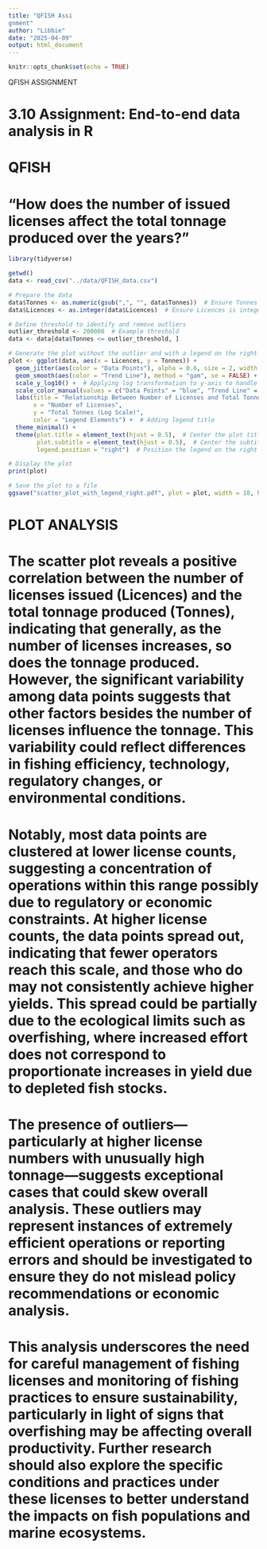 ```yaml
---
title: "QFISH Assi
gnment"
author: "Libbie"
date: "2025-04-09"
output: html_document
---
```


```r
knitr::opts_chunk$set(echo = TRUE)
```


QFISH ASSIGNMENT

# 3.10 Assignment: End-to-end data analysis in R
# QFISH

# "How does the number of issued licenses affect the total tonnage produced over the years?"

```r
library(tidyverse)
```


```r
getwd()
data <- read_csv("../data/QFISH_data.csv")
```

```r
# Prepare the data
data$Tonnes <- as.numeric(gsub(",", "", data$Tonnes))  # Ensure Tonnes is numeric, remove any commas
data$Licences <- as.integer(data$Licences)  # Ensure Licences is integer

# Define threshold to identify and remove outliers
outlier_threshold <- 200000  # Example threshold
data <- data[data$Tonnes <= outlier_threshold, ]

# Generate the plot without the outlier and with a legend on the right
plot <- ggplot(data, aes(x = Licences, y = Tonnes)) +
  geom_jitter(aes(color = "Data Points"), alpha = 0.6, size = 2, width = 10, height = 0) +  # Adding jitter to reduce overlap
  geom_smooth(aes(color = "Trend Line"), method = "gam", se = FALSE) +  # Add a linear trend line without confidence interval
  scale_y_log10() +  # Applying log transformation to y-axis to handle large range
  scale_color_manual(values = c("Data Points" = "blue", "Trend Line" = "red")) +  # Define custom colors for the legend
  labs(title = "Relationship Between Number of Licenses and Total Tonnes Produced",
       x = "Number of Licenses",
       y = "Total Tonnes (Log Scale)",
       color = "Legend Elements") +  # Adding legend title
  theme_minimal() +
  theme(plot.title = element_text(hjust = 0.5),  # Center the plot title
        plot.subtitle = element_text(hjust = 0.5),  # Center the subtitle
        legend.position = "right")  # Position the legend on the right

# Display the plot
print(plot)

# Save the plot to a file
ggsave("scatter_plot_with_legend_right.pdf", plot = plot, width = 10, height = 6, dpi = 300)


```

# PLOT ANALYSIS

# The scatter plot reveals a positive correlation between the number of licenses issued (Licences) and the total tonnage produced (Tonnes), indicating that generally, as the number of licenses increases, so does the tonnage produced. However, the significant variability among data points suggests that other factors besides the number of licenses influence the tonnage. This variability could reflect differences in fishing efficiency, technology, regulatory changes, or environmental conditions.

# Notably, most data points are clustered at lower license counts, suggesting a concentration of operations within this range possibly due to regulatory or economic constraints. At higher license counts, the data points spread out, indicating that fewer operators reach this scale, and those who do may not consistently achieve higher yields. This spread could be partially due to the ecological limits such as overfishing, where increased effort does not correspond to proportionate increases in yield due to depleted fish stocks.

# The presence of outliers—particularly at higher license numbers with unusually high tonnage—suggests exceptional cases that could skew overall analysis. These outliers may represent instances of extremely efficient operations or reporting errors and should be investigated to ensure they do not mislead policy recommendations or economic analysis.

# This analysis underscores the need for careful management of fishing licenses and monitoring of fishing practices to ensure sustainability, particularly in light of signs that overfishing may be affecting overall productivity. Further research should also explore the specific conditions and practices under these licenses to better understand the impacts on fish populations and marine ecosystems.










